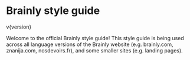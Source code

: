 
<Meta title="Introduction ✏️/Getting Started" />

# Brainly style guide

<Label type="solid" color="mint">
  v{version}
</Label>

<br />

Welcome to the official Brainly style guide! This style guide is being used across all language versions of the Brainly website (e.g. <Link href="https://brainly.com">brainly.com</Link>, <Link href="https://znanija.com">znanija.com</Link>, <Link href="https://nosdevoirs.fr">nosdevoirs.fr</Link>), and some smaller sites (e.g. landing pages).
